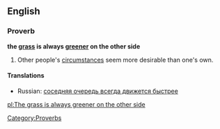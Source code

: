 ==English==
===Proverb===
'''the [[grass]] is always [[green]]er on the other side'''
#Other people's [[circumstance]]s seem more desirable than one's own.

<!--Redundant: the definition sums this point up.
Notes: Not only does this proverb use a metaphor (greenness standing for the quality of something) but it is also a statement that is evidently untrue ("other situations are always better than the status quo") that the point of it is not what it says but the fact that people tend to think so.
-->
====Translations====
<!--Note: please provide EQUIVALENT IDIOMS in foreign languages- DO NOT TRANSLATE THE EXPRESSION WORD FOR WORD!-->
<!--Disputed: these look like word-for-word translations rather than equivalent idioms:
*French: L'herbe est toujours plus verte de l'autre côté.
*Spanish: El cesped es siempre más verde al otro lado.
*Russian: Трава всегда зеленее по другую сторону забора [assumption: ...on the other side '''of the fence''']; This is not necessarily an idiomatic expression in Russian, though. An analogue of this idiom is the following: "Соседняя очередь всегда движется быстрее" [''[[The other queue always moves faster]]''; derived from [[w:Murphy's laws|Murphy's laws]]].
-->
*Russian: [[соседняя очередь всегда движется быстрее]]<!--literally: "the other queue always moves faster"-->
[[pl:The grass is always greener on the other side]]
[[Category:Proverbs]]